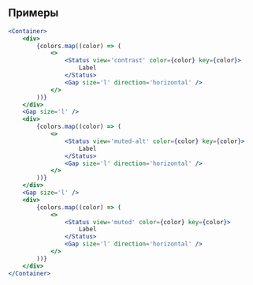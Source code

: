 ## Примеры

```jsx live
<Container>
    <div>
        {colors.map((color) => (
            <>
                <Status view='contrast' color={color} key={color}>
                    Label
                </Status>
                <Gap size='l' direction='horizontal' />
            </>
        ))}
    </div>
    <Gap size='l' />
    <div>
        {colors.map((color) => (
            <>
                <Status view='muted-alt' color={color} key={color}>
                    Label
                </Status>
                <Gap size='l' direction='horizontal' />
            </>
        ))}
    </div>
    <Gap size='l' />
    <div>
        {colors.map((color) => (
            <>
                <Status view='muted' color={color} key={color}>
                    Label
                </Status>
                <Gap size='l' direction='horizontal' />
            </>
        ))}
    </div>
</Container>
```
